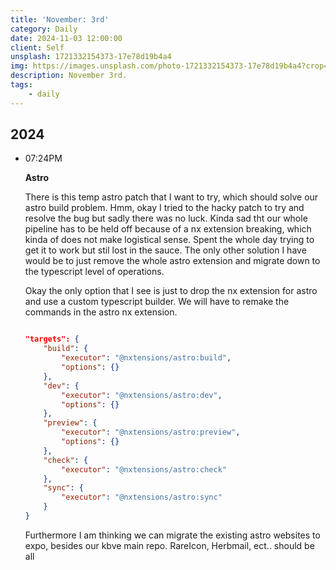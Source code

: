 ```yaml
---
title: 'November: 3rd'
category: Daily
date: 2024-11-03 12:00:00
client: Self
unsplash: 1721332154373-17e78d19b4a4
img: https://images.unsplash.com/photo-1721332154373-17e78d19b4a4?crop=entropy&cs=srgb&fm=jpg&ixid=MnwzNjM5Nzd8MHwxfHJhbmRvbXx8fHx8fHx8fDE2ODE3NDg2ODY&ixlib=rb-4.0.3&q=85
description: November 3rd.
tags:
    - daily
---
```



## 2024

-   07:24PM

    **Astro**

    There is this temp astro patch that I want to try, which should solve our astro build problem.
    Hmm, okay I tried to the hacky patch to try and resolve the bug but sadly there was no luck.
    Kinda sad tht our whole pipeline has to be held off because of a nx extension breaking, which kinda of does not make logistical sense.
    Spent the whole day trying to get it to work but stil lost in the sauce.
    The only other solution I have would be to just remove the whole astro extension and migrate down to the typescript level of operations.

    Okay the only option that I see is just to drop the nx extension for astro and use a custom typescript builder.
    We will have to remake the commands in the astro nx extension.

    ```json

    "targets": {
		"build": {
			"executor": "@nxtensions/astro:build",
			"options": {}
		},
		"dev": {
			"executor": "@nxtensions/astro:dev",
			"options": {}
		},
		"preview": {
			"executor": "@nxtensions/astro:preview",
			"options": {}
		},
		"check": {
			"executor": "@nxtensions/astro:check"
		},
		"sync": {
			"executor": "@nxtensions/astro:sync"
		}
	}

    ```

    Furthermore I am thinking we can migrate the existing astro websites to expo, besides our kbve main repo.
    RareIcon, Herbmail, ect.. should be all 
    